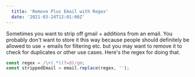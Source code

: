 ```yaml
---
  title: 'Remove Plus Email with Regex'
  date: '2021-03-24T12:01:00Z'
---
```


Sometimes you want to strip off gmail + additions from an email. You probably
don't want to store it this way because people should definitely be allowed to
use + emails for filtering etc. but you may want to remove it to check for
duplicates or other use cases. Here's the regex for doing that.

```js
const regex = /\+(.*)(?=@)/gm;
const strippedEmail = email.replace(regex, '');
```
